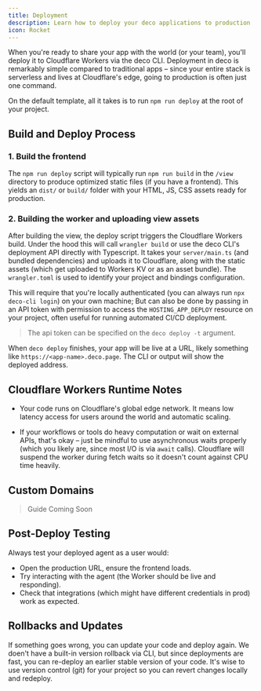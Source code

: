 ```yaml
---
title: Deployment
description: Learn how to deploy your deco applications to production
icon: Rocket
---
```


When you're ready to share your app with the world (or your team), you'll deploy it to Cloudflare Workers via the deco CLI. 
Deployment in deco is remarkably simple compared to traditional apps – since your entire stack is serverless 
and lives at Cloudflare's edge, going to production is often just one command.

On the default template, all it takes is to run `npm run deploy` at the root of your project.

## Build and Deploy Process

### 1. Build the frontend

The `npm run deploy` script will typically run `npm run build` in the `/view` directory to produce optimized 
static files (if you have a frontend). This yields an `dist/` or `build/` folder with your HTML, JS, CSS assets ready for production.

### 2. Building the worker and uploading view assets

After building the view, the deploy script triggers the Cloudflare Workers build. Under the hood this
will call `wrangler build` or use the deco CLI's deployment API directly with Typescript. It takes your `server/main.ts` 
(and bundled dependencies) and uploads it to Cloudflare, along with the static assets (which get uploaded to Workers KV or 
as an asset bundle). The `wrangler.toml` is used to identify your project and bindings configuration.

This will require that you're locally authenticated (you can always run `npx deco-cli login`) on your own machine;
But can also be done by passing in an API token with permission to access the `HOSTING_APP_DEPLOY` resource on your project, often
useful for running automated CI/CD deployment.

> The api token can be specified on the `deco deploy -t` argument.

When `deco deploy` finishes, your app will be live at a URL, likely something like 
`https://<app-name>.deco.page`. The CLI or output will show the deployed address.

## Cloudflare Workers Runtime Notes

- Your code runs on Cloudflare's global edge network. It means low latency access for users around the world and automatic scaling. 

- If your workflows or tools do heavy computation or wait on external APIs, that's okay – just be mindful to use asynchronous waits properly 
(which you likely are, since most I/O is via `await` calls). Cloudflare will suspend the worker during fetch waits so it doesn't count against CPU time heavily.

## Custom Domains

> Guide Coming Soon

## Post-Deploy Testing

Always test your deployed agent as a user would:

- Open the production URL, ensure the frontend loads.
- Try interacting with the agent (the Worker should be live and responding).
- Check that integrations (which might have different credentials in prod) work as expected.

## Rollbacks and Updates

If something goes wrong, you can update your code and deploy again. We doen't have a built-in version rollback via 
CLI, but since deployments are fast, you can re-deploy an earlier stable version of your code. It's wise to use version 
control (git) for your project so you can revert changes locally and redeploy.
